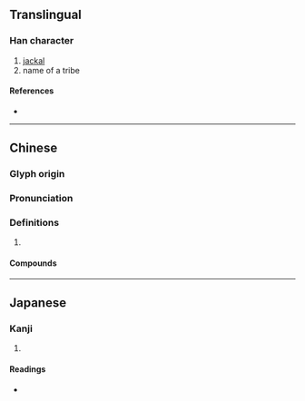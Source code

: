 {{character info/new}}
==Translingual==

===Han character===
{{Han char|rn=94|rad=犬|as=10|sn=13|four=47272|canj=KHBOU|ids=⿰犭䍃}}

# [[jackal]]
# name of a tribe

====References====
* {{Han ref|kx=0716.060|dkj=20571|dj=1127.200|hdz=21363.130|uh=733A|ud=29498|bh=DEAD|bd=57005}}

----

==Chinese==
{{zh-forms}}

===Glyph origin===
{{Han etym}}

===Pronunciation===
{{zh-pron
|m=yáo
|c=jiu4
|mc=y
|oc=y
|cat=
}}

===Definitions===
{{zh-hanzi}}

# {{rfdef|zh}}

====Compounds====
{{zh-der|青猺|黄猺|獏猺}}

----

==Japanese==

===Kanji===
{{ja-kanji|grade=|rs=犬10}}

# {{rfdef|ja|sort=犬10}}

====Readings====
* {{ja-readings|on=[[よう]] (yō)|kun=|nanori=}}